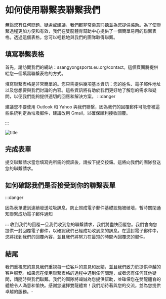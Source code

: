 # 如何使用聯繫表聯繫我們
無論您有任何問題、疑慮或建議，我們都非常樂意聆聽並為您提供協助。為了使聯繫過程更加方便和有效，我們在雙龍體育幫助中心提供了一個簡單易用的聯繫表格。透過這個表格，您可以輕鬆地與我們的團隊取得聯繫。

## 填寫聯繫表格

首先，請訪問我們的網站：ssangyongsports.eu.org/contact。這個頁面將提供給您一個填寫聯繫表格的方式。

填寫聯繫表格是非常簡單的。您只需提供幾項基本資訊：您的姓名、電子郵件地址以及您想要與我們討論的內容。這些資訊將有助於我們更好地了解您的需求和疑問，以便我們能夠提供適切的回應和解決方案。
:::danger

建議您不要使用 Outlook 和 Yahoo 與我們聯繫，因為我們的回覆郵件可能會被這些系統判定為垃圾郵件，建議改用 Gmail，以確保順利接收回覆。


:::

![title](https://ssangyongsports.eu.org/conatct.jpeg)
## 完成表單
提交聯繫請求當您填寫完所需的資訊後，請按下提交按鈕。這將向我們的團隊發送您的聯繫請求。
## 如何確認我們是否接受到你的聯繫表單
:::danger

因為表單遭到連續發送垃圾訊息，防止照成電子郵件基礎設施被破壞，暫時關閉通知聯繫成功電子郵件通知

:::
收到我們的回覆一旦我們收到您的聯繫請求，我們將盡快回覆您。我們會向您提供一封回覆電子郵件，以確認我們已經成功收到您的訊息。在這封電子郵件中，您將找到我們的回覆內容，並且我們將努力在最短的時間內回覆您的郵件。
## 結尾
我們重視您的意見我們重視每一位客戶的意見和反饋，並且我們致力於提供卓越的客戶服務。如果您在使用聯繫表格的過程中遇到任何問題，或者您有任何其他疑問，請隨時與我們聯繫。我們的團隊將竭誠為您提供幫助，並確保您在雙龍體育的體驗令人滿意和愉快。感謝您選擇雙龍體育！我們期待著與您的交流，並為您提供卓越的服務。-
